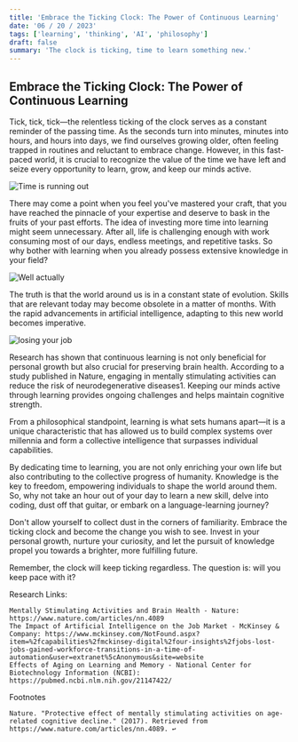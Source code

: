 ```yaml
---
title: 'Embrace the Ticking Clock: The Power of Continuous Learning'
date: '06 / 20 / 2023'
tags: ['learning', 'thinking', 'AI', 'philosophy']
draft: false
summary: 'The clock is ticking, time to learn something new.'
---
```


## Embrace the Ticking Clock: The Power of Continuous Learning

Tick, tick, tick—the relentless ticking of the clock serves as a constant reminder of the passing time. As the seconds turn into minutes, minutes into hours, and hours into days, we find ourselves growing older, often feeling trapped in routines and reluctant to embrace change. However, in this fast-paced world, it is crucial to recognize the value of the time we have left and seize every opportunity to learn, grow, and keep our minds active.

![Time is running out](https://external-content.duckduckgo.com/iu/?u=https%3A%2F%2Ftse1.mm.bing.net%2Fth%3Fid%3DOIP._qi8wrW4jIaA6kR-HRk9PAHaEK%26pid%3DApi&f=1&ipt=2c7bfe5c450cc8f5da7c39d4361b98ad531653d405a14a3f36217283381637f3&ipo=images)

There may come a point when you feel you've mastered your craft, that you have reached the pinnacle of your expertise and deserve to bask in the fruits of your past efforts. The idea of investing more time into learning might seem unnecessary. After all, life is challenging enough with work consuming most of our days, endless meetings, and repetitive tasks. So why bother with learning when you already possess extensive knowledge in your field?

![Well actually](https://i.imgflip.com/7py7ig.jpg)

The truth is that the world around us is in a constant state of evolution. Skills that are relevant today may become obsolete in a matter of months. With the rapid advancements in artificial intelligence, adapting to this new world becomes imperative.

![losing your job](https://i.imgflip.com/7py7qb.jpg)

Research has shown that continuous learning is not only beneficial for personal growth but also crucial for preserving brain health. According to a study published in Nature, engaging in mentally stimulating activities can reduce the risk of neurodegenerative diseases1. Keeping our minds active through learning provides ongoing challenges and helps maintain cognitive strength.

From a philosophical standpoint, learning is what sets humans apart—it is a unique characteristic that has allowed us to build complex systems over millennia and form a collective intelligence that surpasses individual capabilities.

By dedicating time to learning, you are not only enriching your own life but also contributing to the collective progress of humanity. Knowledge is the key to freedom, empowering individuals to shape the world around them. So, why not take an hour out of your day to learn a new skill, delve into coding, dust off that guitar, or embark on a language-learning journey?

Don't allow yourself to collect dust in the corners of familiarity. Embrace the ticking clock and become the change you wish to see. Invest in your personal growth, nurture your curiosity, and let the pursuit of knowledge propel you towards a brighter, more fulfilling future.

Remember, the clock will keep ticking regardless. The question is: will you keep pace with it?

Research Links:

    Mentally Stimulating Activities and Brain Health - Nature: https://www.nature.com/articles/nn.4089
    The Impact of Artificial Intelligence on the Job Market - McKinsey & Company: https://www.mckinsey.com/NotFound.aspx?item=%2fcapabilities%2fmckinsey-digital%2four-insights%2fjobs-lost-jobs-gained-workforce-transitions-in-a-time-of-automation&user=extranet%5cAnonymous&site=website
    Effects of Aging on Learning and Memory - National Center for Biotechnology Information (NCBI): https://pubmed.ncbi.nlm.nih.gov/21147422/

Footnotes

    Nature. "Protective effect of mentally stimulating activities on age-related cognitive decline." (2017). Retrieved from https://www.nature.com/articles/nn.4089. ↩
